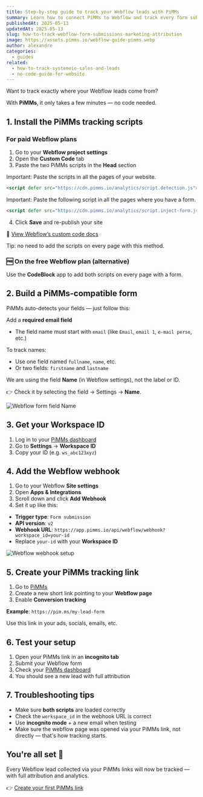 ```yaml
---
title: Step-by-step guide to track your Webflow leads with PiMMs
summary: Learn how to connect PiMMs to Webflow and track every form submission with precise, full-funnel attribution.
publishedAt: 2025-05-13
updatedAt: 2025-05-13
slug: how-to-track-webflow-form-submissions-marketing-attribution
image: https://assets.pimms.io/webflow-guide-pimms.webp
author: alexandre
categories:
  - guides
related:
  - how-to-track-systemeio-sales-and-leads
  - no-code-guide-for-website
---
```


Want to track exactly where your Webflow leads come from?

With **PiMMs**, it only takes a few minutes — no code needed.

<LinkCard
  href="/articles/no-code-guide-for-website"
  title="Looking to track external tools?"
  description="Read this other guide if your site links to external tools like Cal.com, Tally, Stripe, etc."
/>

## 1. Install the PiMMs tracking scripts

### For paid Webflow plans

1. Go to your **Webflow project settings**
2. Open the **Custom Code** tab
3. Paste the two PiMMs scripts in the **Head** section

Important: Paste the scripts in all the pages of your website.

```html
<script defer src="https://cdn.pimms.io/analytics/script.detection.js"></script>
```

Important: Paste the following script in all the pages where you have a form.

```html
<script defer src="https://cdn.pimms.io/analytics/script.inject-form.js"></script>
```

<LinkCard
  href="/freetools/site-checker"
  title="Verify your script installation"
  description="Use our free tool to automatically check if the PiMMs analytics script is properly installed on your website."
/>

4. Click **Save** and re-publish your site

📘 [View Webflow’s custom code docs](https://help.webflow.com/hc/en-us/articles/33961357265299-Custom-code-in-head-and-body-tags#supported-code)

Tip: no need to add the scripts on every page with this method.

### 🆓 On the free Webflow plan (alternative)

Use the **CodeBlock** app to add both scripts on every page with a form.

## 2. Build a PiMMs-compatible form

PiMMs auto-detects your fields — just follow this:

Add a **required email field**
- The field name must start with `email` (like `Email`, `email 1`, `e-mail perso`, etc.)

To track names:
- Use one field named `fullname`, `name`, etc.
- Or two fields: `firstname` and `lastname`

We are using the field **Name** (in Webflow settings), not the label or ID.

👉 Check it by selecting the field → Settings → **Name**.

![Webflow form field Name](https://assets.pimms.io/webflow-form-field-name.webp)

## 3. Get your Workspace ID

1. Log in to your [PiMMs dashboard](https://app.pimms.io)
2. Go to **Settings** → **Workspace ID**
3. Copy your ID (e.g. `ws_abc123xyz`)

## 4. Add the Webflow webhook

1. Go to your Webflow **Site settings**
2. Open **Apps & Integrations**
3. Scroll down and click **Add Webhook**
4. Set it up like this:

- **Trigger type**: `Form submission`
- **API version**: `v2`
- **Webhook URL**:
  `https://app.pimms.io/api/webflow/webhook?workspace_id=your-id`
- Replace `your-id` with your **Workspace ID**

![Webflow webhook setup](https://assets.pimms.io/webflow-webhook-setup.webp)

## 5. Create your PiMMs tracking link

1. Go to [PiMMs](https://app.pimms.io)
2. Create a new short link pointing to your **Webflow page**
3. Enable **Conversion tracking**

**Example**:
`https://pim.ms/my-lead-form`

Use this link in your ads, socials, emails, etc.

## 6. Test your setup

1. Open your PiMMs link in an **incognito tab**
2. Submit your Webflow form
3. Check your [PiMMs dashboard](https://app.pimms.io)
4. You should see a new lead with full attribution

## 7. Troubleshooting tips

- Make sure **both scripts** are loaded correctly
- Check the `workspace_id` in the webhook URL is correct
- Use **incognito mode** + a new email when testing
- Make sure the webflow page was opened via your PiMMs link, not directly — that's how tracking starts.

## You're all set 🎉

Every Webflow lead collected via your PiMMs links will now be tracked — with full attribution and analytics.

👉 [Create your first PiMMs link](https://app.pimms.io)
